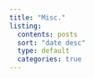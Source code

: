 ```yaml
---
title: "Misc."
listing:
  contents: posts 
  sort: "date desc"
  type: default
  categories: true
---
```




